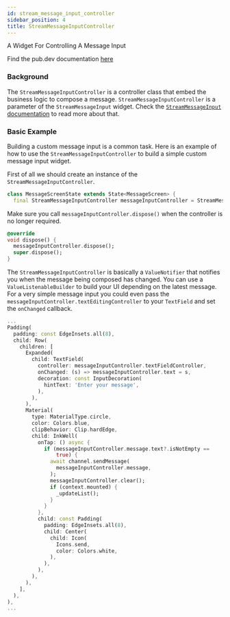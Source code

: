 ```yaml
---
id: stream_message_input_controller
sidebar_position: 4
title: StreamMessageInputController
---
```


A Widget For Controlling A Message Input

Find the pub.dev documentation [here](https://pub.dev/documentation/stream_chat_flutter_core/latest/stream_chat_flutter_core/StreamMessageInputController-class.html)

### Background

The `StreamMessageInputController` is a controller class that embed the business logic to compose a message.
`StreamMessageInputController` is a parameter of the `StreamMessageInput` widget.
Check the [`StreamMessageInput` documentation](../02-stream_chat_flutter/07-message_composer/stream_message_input.mdx) to read more about that.

### Basic Example

Building a custom message input is a common task. Here is an example of how to use the `StreamMessageInputController` to build a simple custom message input widget.

First of all we should create an instance of the `StreamMessageInputController`.

```dart
class MessageScreenState extends State<MessageScreen> {
  final StreamMessageInputController messageInputController = StreamMessageInputController();
```

Make sure you call `messageInputController.dispose()` when the controller is no longer required.

```dart
@override
void dispose() {
  messageInputController.dispose();
  super.dispose();
}
```

The `StreamMessageInputController` is basically a `ValueNotifier` that notifies you when the message being composed has changed.
You can use a `ValueListenableBuilder` to build your UI depending on the latest message.
For a very simple message input you could even pass the `messageInputController.textEditingController` to your `TextField` and set the `onChanged` callback.

```dart
...
Padding(
  padding: const EdgeInsets.all(8),
  child: Row(
    children: [
      Expanded(
        child: TextField(
          controller: messageInputController.textFieldController,
          onChanged: (s) => messageInputController.text = s,
          decoration: const InputDecoration(
            hintText: 'Enter your message',
          ),
        ),
      ),
      Material(
        type: MaterialType.circle,
        color: Colors.blue,
        clipBehavior: Clip.hardEdge,
        child: InkWell(
          onTap: () async {
            if (messageInputController.message.text?.isNotEmpty ==
                true) {
              await channel.sendMessage(
                messageInputController.message,
              );
              messageInputController.clear();
              if (context.mounted) {
                _updateList();
              }
            }
          },
          child: const Padding(
            padding: EdgeInsets.all(8),
            child: Center(
              child: Icon(
                Icons.send,
                color: Colors.white,
              ),
            ),
          ),
        ),
      ),
    ],
  ),
),
...
```
